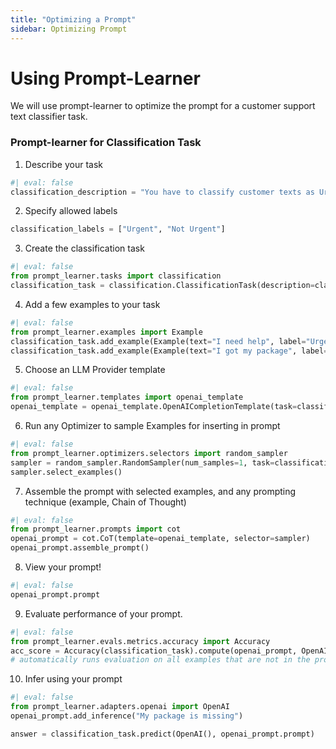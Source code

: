 ```yaml
---
title: "Optimizing a Prompt"
sidebar: Optimizing Prompt
---
```

# Using Prompt-Learner
We will use prompt-learner to optimize the prompt for a customer support text classifier task.

### Prompt-learner for Classification Task

1. Describe your task
```python
#| eval: false
classification_description = "You have to classify customer texts as Urgent or Not Urgent"
```

2. Specify allowed labels
```python
classification_labels = ["Urgent", "Not Urgent"]
```
3. Create the classification task
```python
#| eval: false
from prompt_learner.tasks import classification
classification_task = classification.ClassificationTask(description=classification_description, allowed_labels=classification_labels)
```
4. Add a few examples to your task
```python
#| eval: false
from prompt_learner.examples import Example
classification_task.add_example(Example(text="I need help", label="Urgent"))
classification_task.add_example(Example(text="I got my package", label="Not Urgent"))
```
5. Choose an LLM Provider template
```python
#| eval: false
from prompt_learner.templates import openai_template
openai_template = openai_template.OpenAICompletionTemplate(task=classification_task)
```
6. Run any Optimizer to sample Examples for inserting in prompt
```python
#| eval: false
from prompt_learner.optimizers.selectors import random_sampler
sampler = random_sampler.RandomSampler(num_samples=1, task=classification_task)
sampler.select_examples()
```
7. Assemble the prompt with selected examples, and any prompting technique (example, Chain of Thought)

```python
#| eval: false
from prompt_learner.prompts import cot
openai_prompt = cot.CoT(template=openai_template, selector=sampler)
openai_prompt.assemble_prompt()
```
8. View your prompt!
```python
#| eval: false
openai_prompt.prompt
```
9. Evaluate performance of your prompt.
```python
#| eval: false
from prompt_learner.evals.metrics.accuracy import Accuracy
acc_score = Accuracy(classification_task).compute(openai_prompt, OpenAI())
# automatically runs evaluation on all examples that are not in the prompt
```
10. Infer using your prompt
```python
#| eval: false
from prompt_learner.adapters.openai import OpenAI
openai_prompt.add_inference("My package is missing")

answer = classification_task.predict(OpenAI(), openai_prompt.prompt)
```